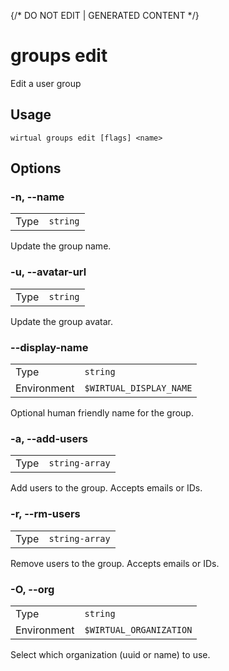 {/* DO NOT EDIT | GENERATED CONTENT */}

# groups edit

Edit a user group

## Usage

```console
wirtual groups edit [flags] <name>
```

## Options

### -n, --name

|      |                     |
| ---- | ------------------- |
| Type | <code>string</code> |

Update the group name.

### -u, --avatar-url

|      |                     |
| ---- | ------------------- |
| Type | <code>string</code> |

Update the group avatar.

### --display-name

|             |                                  |
| ----------- | -------------------------------- |
| Type        | <code>string</code>              |
| Environment | <code>$WIRTUAL_DISPLAY_NAME</code> |

Optional human friendly name for the group.

### -a, --add-users

|      |                           |
| ---- | ------------------------- |
| Type | <code>string-array</code> |

Add users to the group. Accepts emails or IDs.

### -r, --rm-users

|      |                           |
| ---- | ------------------------- |
| Type | <code>string-array</code> |

Remove users to the group. Accepts emails or IDs.

### -O, --org

|             |                                  |
| ----------- | -------------------------------- |
| Type        | <code>string</code>              |
| Environment | <code>$WIRTUAL_ORGANIZATION</code> |

Select which organization (uuid or name) to use.
